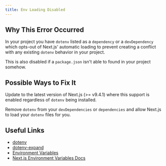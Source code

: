 ```yaml
---
title: Env Loading Disabled
---
```


## Why This Error Occurred

In your project you have `dotenv` listed as a `dependency` or a `devDependency` which opts-out of Next.js' automatic loading to prevent creating a conflict with any existing `dotenv` behavior in your project.

This is also disabled if a `package.json` isn't able to found in your project somehow.

## Possible Ways to Fix It

Update to the latest version of Next.js (>= v9.4.1) where this support is enabled regardless of `dotenv` being installed.

Remove `dotenv` from your `devDependencies` or `dependencies` and allow Next.js to load your `dotenv` files for you.

## Useful Links

- [dotenv](https://npmjs.com/package/dotenv)
- [dotenv-expand](https://npmjs.com/package/dotenv-expand)
- [Environment Variables](https://en.wikipedia.org/wiki/Environment_variable)
- [Next.js Environment Variables Docs](/docs/pages/building-your-application/configuring/environment-variables)
